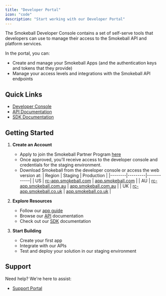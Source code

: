 ```yaml
---
title: "Developer Portal"
icon: "code"
description: "Start working with our Developer Portal"
---
```


The Smokeball Developer Console contains a set of self-serve tools that developers can use to manage their access to the Smokeball API and platform services.

In the portal, you can:
- Create and manage your Smokeball Apps (and the authentication keys and tokens that they provide)
- Manage your access levels and integrations with the Smokeball API endpoints

## Quick Links

- [Developer Console](https://console.smokeball.com)
- [API Documentation](/docs/api-docs/1e13a13124aee-introduction)
- [SDK Documentation](/docs/sdk-docs/675c9816cdaf6-getting-started)

## Getting Started

1. **Create an Account**
   - Apply to join the Smokeball Partner Program [here](https://marketplace.smokeball.com/application_forms/join-the-smokeball-partner-program/partner_applications/new)
   - Once approved, you'll receive access to the developer console and credentials for the staging environment.
   - Download Smokeball from the developer console or access the web version at:
     | Region | Staging | Production |
     |--------|---------|------------|
     | US | [rc-app.smokeball.com](https://rc-app.smokeball.com) | [app.smokeball.com](https://app.smokeball.com) |
     | AU | [rc-app.smokeball.com.au](https://rc-app.smokeball.com.au) | [app.smokeball.com.au](https://app.smokeball.com.au) |
     | UK | [rc-app.smokeball.co.uk](https://rc-app.smokeball.co.uk) | [app.smokeball.co.uk](https://app.smokeball.co.uk) |


2. **Explore Resources**
   - Follow our [app guide](/docs/platform-docs/va20w41tid7py-get-started-overview)
   - Browse our [API](/docs/api-docs/1e13a13124aee-introduction) documentation
   - Check out our [SDK](/docs/sdk-docs/675c9816cdaf6-getting-started) documentation

3. **Start Building**
   - Create your first app
   - Integrate with our APIs
   - Test and deploy your solution in our staging environment

## Support

Need help? We're here to assist:
- [Support Portal](https://support.smokeball.com)